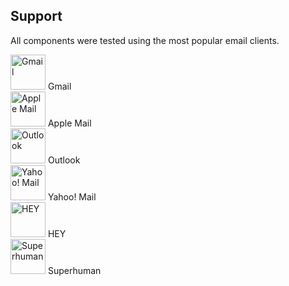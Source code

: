 ## Support

All components were tested using the most popular email clients.

<div
  role="list"
  className="grid py-2 list-none border rounded-xl text-sm"
  style={{
    gridTemplateColumns: 'repeat(auto-fit, minmax(100px, 1fr))',
    columnGap: '0.5rem',
    borderColor: 'rgb(30 41 59/1)'
  }}
>
  <div className="text-center block not-prose group relative my-2 ring-2 ring-transparent overflow-hidden">
    <img
      src="https://react.email/static/icons/gmail.svg"
      width="56px"
      height="56px"
      alt="Gmail"
      className="mx-auto mb-1"
    />
    Gmail
  </div>
  <div className="text-center block not-prose group relative my-2 ring-2 ring-transparent overflow-hidden">
    <img
      src="https://react.email/static/icons/apple-mail.svg"
      width="56px"
      height="56px"
      alt="Apple Mail"
      className="mx-auto mb-1"
    />
    Apple Mail
  </div>
  <div className="text-center block not-prose group relative my-2 ring-2 ring-transparent overflow-hidden">
    <img
      src="https://react.email/static/icons/outlook.svg"
      width="56px"
      height="56px"
      alt="Outlook"
      className="mx-auto mb-1"
    />
    Outlook
  </div>
  <div className="text-center block not-prose group relative my-2 ring-2 ring-transparent overflow-hidden">
    <img
      src="https://react.email/static/icons/yahoo-mail.svg"
      width="56px"
      height="56px"
      alt="Yahoo! Mail"
      className="mx-auto mb-1"
    />
    Yahoo! Mail
  </div>
  <div className="text-center block not-prose group relative my-2 ring-2 ring-transparent overflow-hidden">
    <img
      src="https://react.email/static/icons/hey.svg"
      width="56px"
      height="56px"
      alt="HEY"
      className="mx-auto mb-1"
    />
    HEY
  </div>
  <div className="text-center block not-prose group relative my-2 ring-2 ring-transparent overflow-hidden">
    <img
      src="https://react.email/static/icons/superhuman.svg"
      width="56px"
      height="56px"
      alt="Superhuman"
      className="mx-auto mb-1"
    />
    Superhuman
  </div>
</div>
